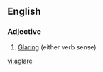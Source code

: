 ==English==

===Adjective===
{{en-adj|-}}

# {{postpositive}} [[glare|Glar]]ing (either verb sense)

{{anagrams:en/aaeglr}}
[[vi:aglare]]